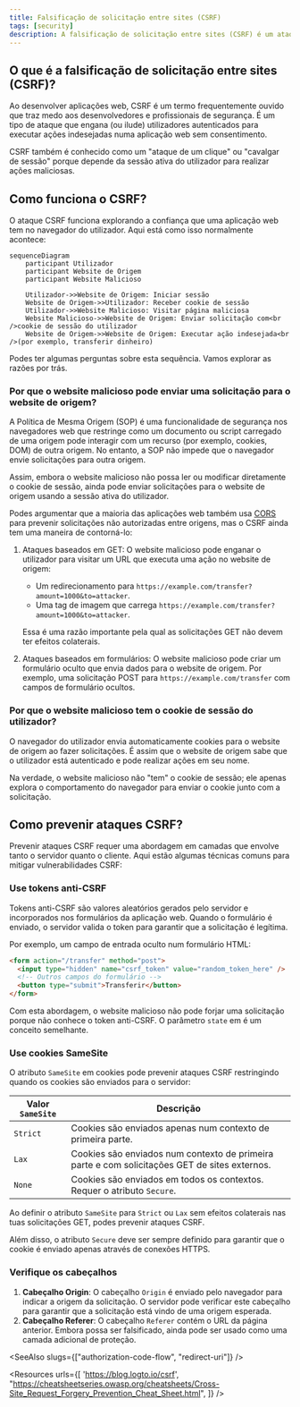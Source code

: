 ```yaml
---
title: Falsificação de solicitação entre sites (CSRF)
tags: [security]
description: A falsificação de solicitação entre sites (CSRF) é um ataque que engana os utilizadores para executar ações indesejadas numa aplicação web na qual estão autenticados. É uma vulnerabilidade de segurança comum que pode levar a ações não autorizadas.
---
```


## O que é a falsificação de solicitação entre sites (CSRF)?

Ao desenvolver aplicações web, CSRF é um termo frequentemente ouvido que traz medo aos desenvolvedores e profissionais de segurança. É um tipo de ataque que engana (ou ilude) utilizadores autenticados para executar ações indesejadas numa aplicação web sem consentimento.

CSRF também é conhecido como um "ataque de um clique" ou "cavalgar de sessão" porque depende da sessão ativa do utilizador para realizar ações maliciosas.

## Como funciona o CSRF?

O ataque CSRF funciona explorando a confiança que uma aplicação web tem no navegador do utilizador. Aqui está como isso normalmente acontece:

```mermaid
sequenceDiagram
    participant Utilizador
    participant Website de Origem
    participant Website Malicioso
    
    Utilizador->>Website de Origem: Iniciar sessão
    Website de Origem->>Utilizador: Receber cookie de sessão
    Utilizador->>Website Malicioso: Visitar página maliciosa
    Website Malicioso->>Website de Origem: Enviar solicitação com<br />cookie de sessão do utilizador
    Website de Origem->>Website de Origem: Executar ação indesejada<br />(por exemplo, transferir dinheiro)
```

Podes ter algumas perguntas sobre esta sequência. Vamos explorar as razões por trás.

### Por que o website malicioso pode enviar uma solicitação para o website de origem?

A Política de Mesma Origem (SOP) é uma funcionalidade de segurança nos navegadores web que restringe como um documento ou script carregado de uma origem pode interagir com um recurso (por exemplo, cookies, DOM) de outra origem. No entanto, a SOP não impede que o navegador envie solicitações para outra origem.

Assim, embora o website malicioso não possa ler ou modificar diretamente o cookie de sessão, ainda pode enviar solicitações para o website de origem usando a sessão ativa do utilizador.

Podes argumentar que a maioria das aplicações web também usa [CORS](https://developer.mozilla.org/en-US/docs/Web/HTTP/CORS) para prevenir solicitações não autorizadas entre origens, mas o CSRF ainda tem uma maneira de contorná-lo:

1. Ataques baseados em GET: O website malicioso pode enganar o utilizador para visitar um URL que executa uma ação no website de origem:

    - Um redirecionamento para `https://example.com/transfer?amount=1000&to=attacker`.
    - Uma tag de imagem que carrega `https://example.com/transfer?amount=1000&to=attacker`.

    Essa é uma razão importante pela qual as solicitações GET não devem ter efeitos colaterais.

2. Ataques baseados em formulários: O website malicioso pode criar um formulário oculto que envia dados para o website de origem. Por exemplo, uma solicitação POST para `https://example.com/transfer` com campos de formulário ocultos.

### Por que o website malicioso tem o cookie de sessão do utilizador?

O navegador do utilizador envia automaticamente cookies para o website de origem ao fazer solicitações. É assim que o website de origem sabe que o utilizador está autenticado e pode realizar ações em seu nome.

Na verdade, o website malicioso não "tem" o cookie de sessão; ele apenas explora o comportamento do navegador para enviar o cookie junto com a solicitação.

## Como prevenir ataques CSRF?

Prevenir ataques CSRF requer uma abordagem em camadas que envolve tanto o servidor quanto o cliente. Aqui estão algumas técnicas comuns para mitigar vulnerabilidades CSRF:

### Use tokens anti-CSRF

Tokens anti-CSRF são valores aleatórios gerados pelo servidor e incorporados nos formulários da aplicação web. Quando o formulário é enviado, o servidor valida o token para garantir que a solicitação é legítima.

Por exemplo, um campo de entrada oculto num formulário HTML:

```html
<form action="/transfer" method="post">
  <input type="hidden" name="csrf_token" value="random_token_here" />
  <!-- Outros campos do formulário -->
  <button type="submit">Transferir</button>
</form>
```

Com esta abordagem, o website malicioso não pode forjar uma solicitação porque não conhece o token anti-CSRF. O parâmetro `state` em <Ref slug="redirect-uri" /> é um conceito semelhante.

### Use cookies SameSite

O atributo `SameSite` em cookies pode prevenir ataques CSRF restringindo quando os cookies são enviados para o servidor:

| Valor `SameSite` | Descrição                                                                          |
|------------------|-------------------------------------------------------------------------------------|
| `Strict`         | Cookies são enviados apenas num contexto de primeira parte.                         |
| `Lax`            | Cookies são enviados num contexto de primeira parte e com solicitações GET de sites externos. |
| `None`           | Cookies são enviados em todos os contextos. Requer o atributo `Secure`.             |

Ao definir o atributo `SameSite` para `Strict` ou `Lax` sem efeitos colaterais nas tuas solicitações GET, podes prevenir ataques CSRF.

Além disso, o atributo `Secure` deve ser sempre definido para garantir que o cookie é enviado apenas através de conexões HTTPS.

### Verifique os cabeçalhos

1. **Cabeçalho Origin**: O cabeçalho `Origin` é enviado pelo navegador para indicar a origem da solicitação. O servidor pode verificar este cabeçalho para garantir que a solicitação está vindo de uma origem esperada.
2. **Cabeçalho Referer**: O cabeçalho `Referer` contém o URL da página anterior. Embora possa ser falsificado, ainda pode ser usado como uma camada adicional de proteção.

<SeeAlso slugs={["authorization-code-flow", "redirect-uri"]} />

<Resources
  urls={[
    'https://blog.logto.io/csrf',
    "https://cheatsheetseries.owasp.org/cheatsheets/Cross-Site_Request_Forgery_Prevention_Cheat_Sheet.html",
  ]}
/>